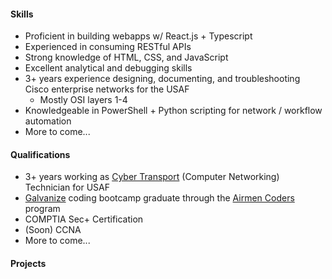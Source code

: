 
#### Skills

- Proficient in building webapps w/ React.js + Typescript
- Experienced in consuming RESTful APIs
- Strong knowledge of HTML, CSS, and JavaScript
- Excellent analytical and debugging skills
- 3+ years experience designing, documenting, and troubleshooting Cisco enterprise networks for the USAF
  - Mostly OSI layers 1-4
- Knowledgeable in PowerShell + Python scripting for network / workflow automation
- More to come...

#### Qualifications

- 3+ years working as [Cyber Transport](https://www.airforce.com/careers/detail/cyber-transport-systems) (Computer Networking) Technician for USAF
- [Galvanize](https://www.galvanize.com/) coding bootcamp graduate through the [Airmen Coders](https://airmencoders.us/) program
- COMPTIA Sec+ Certification
- (Soon) CCNA
- More to come...

#### Projects

<br />

<Portfolio />
